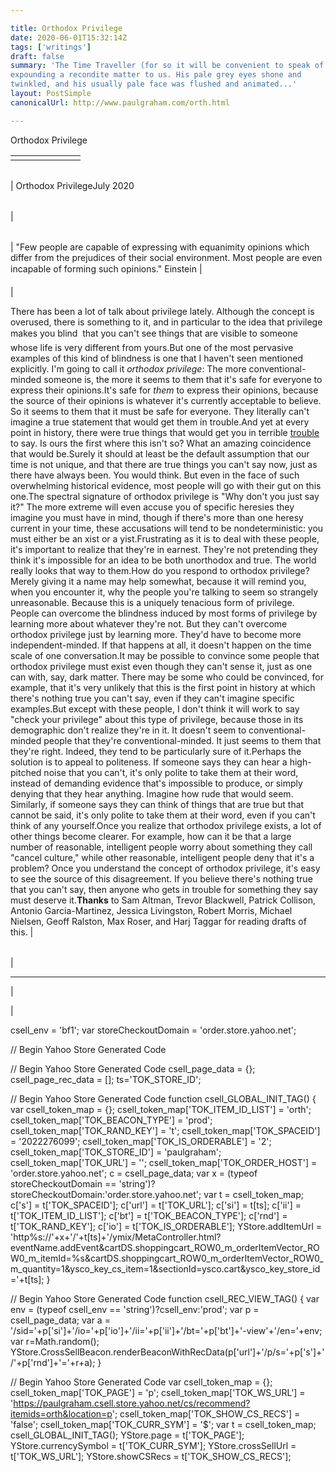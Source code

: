 ```yaml
---

title: Orthodox Privilege
date: 2020-06-01T15:32:14Z
tags: ['writings']
draft: false
summary: 'The Time Traveller (for so it will be convenient to speak of him) was
expounding a recondite matter to us. His pale grey eyes shone and
twinkled, and his usually pale face was flushed and animated...'
layout: PostSimple
canonicalUrl: http://www.paulgraham.com/orth.html

---
```


 <!-- 
 (new Image).src="https://store.yahoo.net/cgi-bin/refsd?e=http://www.paulgraham.com/orth.html&h=www.paulgraham.com&v=1.0&dr=" + escape(document.referrer); 
 -->

Orthodox Privilege

|     |     |     |     |     |     |     |
| --- | --- | --- | --- | --- | --- | --- |
|     |     |

|     |     |     |
| --- | --- | --- |

| Orthodox PrivilegeJuly 2020

|     |     |
| --- | --- |

|

|     |
| --- |

|
"Few people are capable of expressing with equanimity opinions which differ from the prejudices of their social environment. Most people are even incapable of forming such opinions." Einstein
|

|

There has been a lot of talk about privilege lately. Although the
concept is overused, there is something to it, and in particular
to the idea that privilege makes you blind  that you can't see
things that are visible to someone whose life is very different
from yours.But one of the most pervasive examples of this kind of blindness
is one that I haven't seen mentioned explicitly. I'm going to call
it _orthodox privilege_: The more conventional-minded someone is, the
more it seems to them that it's safe for everyone to express their
opinions.It's safe for _them_ to express their opinions, because the source
of their opinions is whatever it's currently acceptable to believe.
So it seems to them that it must be safe for everyone. They literally
can't imagine a true statement that would get them in trouble.And yet at every point in history, there were true things that would
get you in terrible [trouble](say.html) to say.
Is ours the first where this
isn't so? What an amazing coincidence that would be.Surely it should at least be the default assumption that our time
is not unique, and that there are true things you can't say now,
just as there have always been. You would think. But even in the
face of such overwhelming historical evidence, most people will go
with their gut on this one.The spectral signature of orthodox privilege is "Why don't you just
say it?" The more extreme will even
accuse you of specific heresies they imagine you must have in mind,
though if there's more than one heresy current in your time, these
accusations will tend to be nondeterministic: you must either be
an xist or a yist.Frustrating as it is to deal with these people, it's important to
realize that they're in earnest. They're not pretending they think
it's impossible for an idea to be both unorthodox and true. The
world really looks that way to them.How do you respond to orthodox privilege? Merely giving it a name
may help somewhat, because it will remind you, when you encounter it,
why the people you're talking to seem so strangely unreasonable.
Because this is a uniquely tenacious form of privilege. People can
overcome the blindness induced by most forms of privilege by learning
more about whatever they're not. But they can't overcome orthodox
privilege just by learning more. They'd have to become more
independent-minded. If that happens at all, it doesn't happen on
the time scale of one conversation.It may be possible to convince some people that orthodox privilege
must exist even though they can't sense it, just as one can with,
say, dark matter. There may be some who could be convinced, for
example, that it's very unlikely that this is the first point in
history at which there's nothing true you can't say, even if they
can't imagine specific examples.But except with these people, I don't think it will work to say
"check your privilege" about this type of privilege, because those
in its demographic don't realize they're in it. It doesn't seem to
conventional-minded people that they're conventional-minded. It
just seems to them that they're right. Indeed, they tend to be
particularly sure of it.Perhaps the solution is to appeal to politeness. If someone says
they can hear a high-pitched noise that you can't, it's only polite
to take them at their word, instead of demanding evidence that's
impossible to produce, or simply denying that they hear anything.
Imagine how rude that would seem. Similarly, if someone says they
can think of things that are true but that cannot be said, it's
only polite to take them at their word, even if you can't think of
any yourself.Once you realize that orthodox privilege exists, a lot of other
things become clearer. For example, how can it be that a large
number of reasonable, intelligent people worry about something they
call "cancel culture," while other reasonable, intelligent people
deny that it's a problem? Once you understand the concept of orthodox
privilege, it's easy to see the source of this disagreement. If
you believe there's nothing true that you can't say, then anyone
who gets in trouble for something they say must deserve it.**Thanks** to Sam Altman, Trevor Blackwell, Patrick Collison, Antonio Garcia-Martinez,
Jessica Livingston, Robert Morris, Michael Nielsen, Geoff Ralston, Max Roser, and
Harj Taggar for reading drafts of this. |

|     |
| --- |

|

---

|

|

csell_env = 'bf1';
var storeCheckoutDomain = 'order.store.yahoo.net';

// Begin Yahoo Store Generated Code

// Begin Yahoo Store Generated Code
csell_page_data = {}; csell_page_rec_data = []; ts='TOK_STORE_ID';

// Begin Yahoo Store Generated Code
function csell_GLOBAL_INIT_TAG() { var csell_token_map = {}; csell_token_map['TOK\_ITEM\_ID\_LIST'] = 'orth'; csell_token_map['TOK\_BEACON\_TYPE'] = 'prod'; csell_token_map['TOK\_RAND\_KEY'] = 't'; csell_token_map['TOK\_SPACEID'] = '2022276099'; csell_token_map['TOK\_IS\_ORDERABLE'] = '2'; csell_token_map['TOK\_STORE\_ID'] = 'paulgraham'; csell_token_map['TOK\_URL'] = ''; csell_token_map['TOK\_ORDER\_HOST'] = 'order.store.yahoo.net'; c = csell_page_data; var x = (typeof storeCheckoutDomain == 'string')?storeCheckoutDomain:'order.store.yahoo.net'; var t = csell_token_map; c['s'] = t['TOK\_SPACEID']; c['url'] = t['TOK\_URL']; c['si'] = t[ts]; c['ii'] = t['TOK\_ITEM\_ID\_LIST']; c['bt'] = t['TOK\_BEACON\_TYPE']; c['rnd'] = t['TOK\_RAND\_KEY']; c['io'] = t['TOK\_IS\_ORDERABLE']; YStore.addItemUrl = 'http%s://'+x+'/'+t[ts]+'/ymix/MetaController.html?eventName.addEvent&cartDS.shoppingcart_ROW0_m_orderItemVector_ROW0_m_itemId=%s&cartDS.shoppingcart_ROW0_m_orderItemVector_ROW0_m_quantity=1&ysco_key_cs_item=1&sectionId=ysco.cart&ysco_key_store_id='+t[ts]; }

// Begin Yahoo Store Generated Code
function csell_REC_VIEW_TAG() { var env = (typeof csell_env == 'string')?csell_env:'prod'; var p = csell_page_data; var a = '/sid='+p['si']+'/io='+p['io']+'/ii='+p['ii']+'/bt='+p['bt']+'-view'+'/en='+env; var r=Math.random(); YStore.CrossSellBeacon.renderBeaconWithRecData(p['url']+'/p/s='+p['s']+'/'+p['rnd']+'='+r+a); }

// Begin Yahoo Store Generated Code
var csell_token_map = {}; csell_token_map['TOK\_PAGE'] = 'p'; csell_token_map['TOK\_WS\_URL'] = 'https://paulgraham.csell.store.yahoo.net/cs/recommend?itemids=orth&location=p'; csell_token_map['TOK\_SHOW\_CS\_RECS'] = 'false'; csell_token_map['TOK\_CURR\_SYM'] = '$'; var t = csell_token_map; csell_GLOBAL_INIT_TAG(); YStore.page = t['TOK\_PAGE']; YStore.currencySymbol = t['TOK\_CURR\_SYM']; YStore.crossSellUrl = t['TOK\_WS\_URL']; YStore.showCSRecs = t['TOK\_SHOW\_CS\_RECS'];
